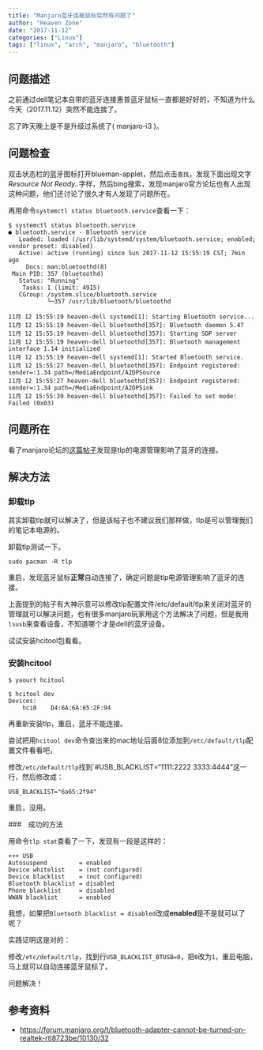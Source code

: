 ```yaml
---
title: "Manjaro蓝牙连接鼠标突然有问题了"
author: "Heaven Zone"
date: "2017-11-12"
categories: ["Linux"]
tags: ["linux", "arch", "manjaro", "bluetooth"]
---
```




## 问题描述

之前通过dell笔记本自带的蓝牙连接惠普蓝牙鼠标一直都是好好的，不知道为什么今天（2017.11.12）突然不能连接了。

忘了昨天晚上是不是升级过系统了( manjaro-i3 )。


## 问题检查

双击状态栏的蓝牙图标打开blueman-applet，然后点击`查找`，发现下面出现文字*Resource Not Ready..*字样，然后bing搜索，发现manjaro官方论坛也有人出现这种问题，他们还讨论了很久才有人发现了问题所在。

再用命令`systemctl status bluetooth.service`查看一下：

```
$ systemctl status bluetooth.service
● bluetooth.service - Bluetooth service
   Loaded: loaded (/usr/lib/systemd/system/bluetooth.service; enabled; vendor preset: disabled)
   Active: active (running) since Sun 2017-11-12 15:55:19 CST; 7min ago
     Docs: man:bluetoothd(8)
 Main PID: 357 (bluetoothd)
   Status: "Running"
    Tasks: 1 (limit: 4915)
   CGroup: /system.slice/bluetooth.service
           └─357 /usr/lib/bluetooth/bluetoothd

11月 12 15:55:19 heaven-dell systemd[1]: Starting Bluetooth service...
11月 12 15:55:19 heaven-dell bluetoothd[357]: Bluetooth daemon 5.47
11月 12 15:55:19 heaven-dell bluetoothd[357]: Starting SDP server
11月 12 15:55:19 heaven-dell bluetoothd[357]: Bluetooth management interface 1.14 initialized
11月 12 15:55:19 heaven-dell systemd[1]: Started Bluetooth service.
11月 12 15:55:27 heaven-dell bluetoothd[357]: Endpoint registered: sender=:1.34 path=/MediaEndpoint/A2DPSource
11月 12 15:55:27 heaven-dell bluetoothd[357]: Endpoint registered: sender=:1.34 path=/MediaEndpoint/A2DPSink
11月 12 15:55:39 heaven-dell bluetoothd[357]: Failed to set mode: Failed (0x03)
```


## 问题所在

看了manjaro论坛的[这篇帖子](https://forum.manjaro.org/t/bluetooth-adapter-cannot-be-turned-on-realtek-rtl8723be/10130/32)发现是tlp的电源管理影响了蓝牙的连接。


## 解决方法

### 卸载tlp

其实卸载tlp就可以解决了，但是该帖子也不建议我们那样做，tlp是可以管理我们的笔记本电源的。

卸载tlp测试一下。

```
sudo pacman -R tlp
```

重启，发现蓝牙鼠标**正常**自动连接了，确定问题是tlp电源管理影响了蓝牙的连接。

上面提到的帖子有大神示意可以修改tlp配置文件/etc/default/tlp来关闭对蓝牙的管理就可以解决问题，也有很多manjaro玩家用这个方法解决了问题，但是我用`lsusb`来查看设备，不知道哪个才是dell的蓝牙设备。

试试安装hcitool包看看。

### 安装hcitool

```
$ yaourt hcitool

$ hcitool dev
Devices:
	hci0	D4:6A:6A:65:2F:94
```

再重新安装tlp，重启，蓝牙不能连接。

尝试把用`hcitool dev`命令查出来的mac地址后面8位添加到`/etc/default/tlp`配置文件看看吧，

修改`/etc/default/tlp`找到`#USB_BLACKLIST="1111:2222 3333:4444"这一行，然后修改成：

```
USB_BLACKLIST="6a65:2f94"
```

重启，没用。

###　成功的方法

用命令`tlp stat`查看了一下，发现有一段是这样的：

```
+++ USB
Autosuspend         = enabled
Device whitelist    = (not configured)
Device blacklist    = (not configured)
Bluetooth blacklist = disabled
Phone blacklist     = disabled
WWAN blacklist      = enabled
```

我想，如果把`Bluetooth blacklist = disabled`改成**enabled**是不是就可以了呢？

实践证明这是对的：

修改`/etc/default/tlp`，找到行`USB_BLACKLIST_BTUSB=0`，把`0`改为`1`，重启电脑，马上就可以自动连接蓝牙鼠标了。

问题解决！

## 参考资料

- <https://forum.manjaro.org/t/bluetooth-adapter-cannot-be-turned-on-realtek-rtl8723be/10130/32>
